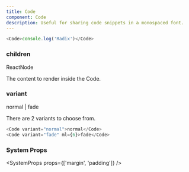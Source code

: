 ```yaml
---
title: Code
component: Code
description: Useful for sharing code snippets in a monospaced font.
---
```


```js live
<Code>console.log('Radix')</Code>
```

### children

<Prop>ReactNode</Prop>

The content to render inside the Code.

### variant

<Prop isOptional default="normal">
  normal | fade
</Prop>

There are 2 variants to choose from.

```js live
<Code variant="normal">normal</Code>
<Code variant="fade" ml={6}>fade</Code>
```

### System Props

<SystemProps props={['margin', 'padding']} />
